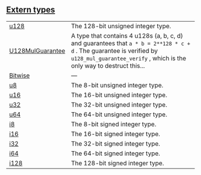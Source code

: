 
## [Extern types](./core-integer-extern_types)

| | |
|:---|:---|
| [u128](./core-integer-u128) | The 128-bit unsigned integer type. |
| [U128MulGuarantee](./core-integer-U128MulGuarantee) | A type that contains 4 u128s (a, b, c, d) and guarantees that `a * b = 2**128 * c + d` . The guarantee is verified by `u128_mul_guarantee_verify` , which is the only way to destruct this... |
| [Bitwise](./core-integer-Bitwise) | — |
| [u8](./core-integer-u8) | The 8-bit unsigned integer type. |
| [u16](./core-integer-u16) | The 16-bit unsigned integer type. |
| [u32](./core-integer-u32) | The 32-bit unsigned integer type. |
| [u64](./core-integer-u64) | The 64-bit unsigned integer type. |
| [i8](./core-integer-i8) | The 8-bit signed integer type. |
| [i16](./core-integer-i16) | The 16-bit signed integer type. |
| [i32](./core-integer-i32) | The 32-bit signed integer type. |
| [i64](./core-integer-i64) | The 64-bit signed integer type. |
| [i128](./core-integer-i128) | The 128-bit signed integer type. |
